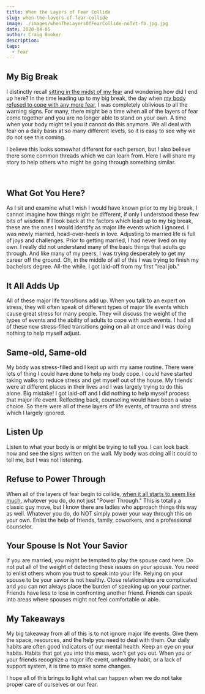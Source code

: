 ```yaml
---
title: When the Layers of Fear Collide
slug: when-the-layers-of-fear-collide
image: ./images/whenTheLayersOfFearCollide-noTxt-fb.jpg.jpg
date: 2020-04-05
author: Craig Booker
description:
tags:
  - Fear
---
```


## My Big Break

I distinctly recall [sitting in the midst of my fear](https://www.craigbooker.com/blog/the-gold-standard/) and wondering how did I end up here? In the time leading up to my big break, the day when [my body refused to cope with any more fear](https://www.craigbooker.com/blog/internal-dialogue/), I was completely oblivious to all the warning signs. For many, there might be a time when all of the layers of fear come together and you are no longer able to stand on your own. A time when your body might tell you it cannot do this anymore. We all deal with fear on a daily basis at so many different levels, so it is easy to see why we do not see this coming.

I believe this looks somewhat different for each person, but I also believe there some common threads which we can learn from. Here I will share my story to help others who might be going through something similar.

<br />

## What Got You Here?

As I sit and examine what I wish I would have known prior to my big break, I cannot imagine how things might be different, if only I understood these few bits of wisdom. If I look back at the factors which lead up to my big break, these are the ones I would identify as major life events which I ignored. I was newly married, head-over-heels in love. Adjusting to married life is full of joys and challenges. Prior to getting married, I had never lived on my own. I really did not understand many of the basic things that adults go through. And like many of my peers, I was trying desperately to get my career off the ground. Oh, in the middle of all of this I was trying to finish my bachelors degree. All-the while, I got laid-off from my first "real job."

## It All Adds Up

All of these major life transitions add up. When you talk to an expert on stress, they will often speak of different types of major life events which cause great stress for many people. They will discuss the weight of the types of events and the ability of adults to cope with such events. I had all of these new stress-filled transitions going on all at once and I was doing nothing to help myself adjust.

## Same-old, Same-old

My body was stress-filled and I kept up with my same routine. There were lots of thing I could have done to help my body cope. I could have started taking walks to reduce stress and get myself out of the house. My friends were at different places in their lives and I was largely trying to do this alone. Big mistake! I got laid-off and I did nothing to help myself process that major life event. Relfecting back, counseling would have been a wise choice. So there were all of these layers of life events, of trauma and stress which I largely ignored.

## Listen Up

Listen to what your body is or might be trying to tell you. I can look back now and see the signs written on the wall. My body was doing all it could to tell me, but I was not listening.

## Refuse to Power Through

When all of the layers of fear begin to collide, [when it all starts to seem like much](https://www.craigbooker.com/blog/when-life-seems-like-too-much/), whatever you do, do not just "Power Through." This is totally a classic guy move, but I know there are ladies who approach things this way as well. Whatever you do, do NOT simply power your way through this on your own. Enlist the help of friends, family, coworkers, and a professional counselor.

## Your Spouse Is Not Your Savior

If you are married, you might be tempted to play the spouse card here. Do not put all of the weight of detecting these issues on your spouse. You need to enlist others whom you trust to speak into your life. Relying on your spouse to be your savior is not healthy. Close relationships are complicated and you can not always place the burden of speaking up on your partner. Friends have less to lose in confronting another friend. Friends can speak into areas where spouses might not feel comfortable or able.

## My Takeaways

My big takeaway from all of this is to not ignore major life events. Give them the space, resources, and the help you need to deal with them. Our daily habits are often good indicators of our mental health. Keep an eye on your habits. Habits that got you into this mess, won't get you out. When you or your friends recognize a major life event, unhealthy habit, or a lack of support system, it is time to make some changes.

I hope all of this brings to light what can happen when we do not take proper care of ourselves or our fear.
